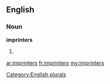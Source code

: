 ==English==

===Noun===
'''imprinters'''

# {{plural of|[[imprinter]]}}

[[Category:English plurals]]

[[ar:imprinters]]
[[fr:imprinters]]
[[my:imprinters]]
